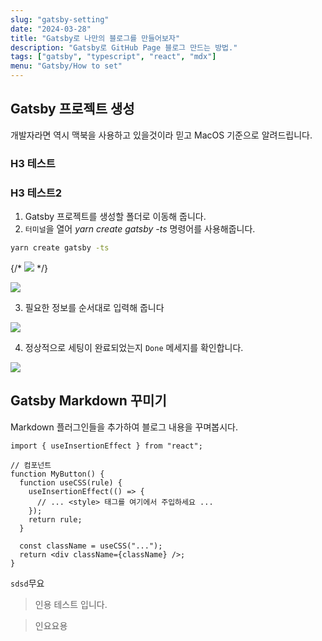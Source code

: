 ```yaml
---
slug: "gatsby-setting"
date: "2024-03-28"
title: "Gatsby로 나만의 블로그를 만들어보자"
description: "Gatsby로 GitHub Page 블로그 만드는 방법."
tags: ["gatsby", "typescript", "react", "mdx"]
menu: "Gatsby/How to set"
---
```



## Gatsby 프로젝트 생성

개발자라면 역시 맥북을 사용하고 있을것이라 믿고 MacOS 기준으로 알려드립니다.

### H3 테스트

### H3 테스트2

1. Gatsby 프로젝트를 생성할 폴더로 이동해 줍니다.
2. `터미널`을 열어 _yarn create gatsby -ts_ 명령어를 사용해줍니다.

```bash
yarn create gatsby -ts
```

{/* <img src={GATSBY_SETTING_01} /> */}

![](./images/gatsby-setting-01.png)

3. 필요한 정보를 순서대로 입력해 줍니다

![](./images/gatsby-setting-02.png)

4. 정상적으로 세팅이 완료되었는지 `Done` 메세지를 확인합니다.

![](./images/gatsby-setting-03.png)

## Gatsby Markdown 꾸미기

Markdown 플러그인들을 추가하여 블로그 내용을 꾸며봅시다.

```tsx
import { useInsertionEffect } from "react";

// 컴포넌트
function MyButton() {
  function useCSS(rule) {
    useInsertionEffect(() => {
      // ... <style> 태그를 여기에서 주입하세요 ...
    });
    return rule;
  }

  const className = useCSS("...");
  return <div className={className} />;
}
```

<Text>`sdsd`무요</Text>

<Gist id="5c803d1d0c7039ef1ade67a0fdc80ed6" file="main.go"></Gist>

> 인용 테스트 입니다.

> 인요요용
